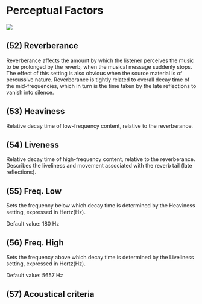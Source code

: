 # Perceptual Factors

![](https://media.githubusercontent.com/media/FLUX-SE/doc_images/main/Plugins/ircam-spat/spat_12.jpg)

## (52) Reverberance
Reverberance affects the amount by which the listener perceives the music to
be prolonged by the reverb, when the musical message suddenly stops. The
effect of this setting is also obvious when the source material is of percussive nature. Reverberance is tightly 
related to overall decay time of the mid-frequencies, which in turn is the time taken by the late reflections to vanish
into silence.


## (53) Heaviness
Relative decay time of low-frequency content, relative to the reverberance.


## (54) Liveness
Relative decay time of high-frequency content, relative to the reverberance.
Describes the liveliness and movement associated with the reverb tail (late
reflections).


## (55) Freq. Low
Sets the frequency below which decay time is determined by the Heaviness
setting, expressed in Hertz(Hz). 

Default value: 180 Hz


## (56) Freq. High
Sets the frequency above which decay time is determined by the Liveliness
setting, expressed in Hertz(Hz). 

Default value: 5657 Hz


## (57) Acoustical criteria
